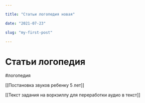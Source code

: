 ```yaml
---

title: "Статьи логопедия новая"

date: "2021-07-23"

slug: "my-first-post"

---
```


# Статьи логопедия

#логопедия 

[[Постановка звуков ребенку 5 лет]]

[[Текст задания на воркзиллу для переработки аудио в текст]]